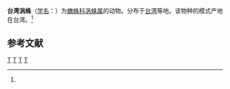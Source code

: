 {{Speciesbox
| taxon = Octonoba taiwanica
| binomial_authority = (Yoshida, 1982)<ref name='id12918'>{{cite web| url =http://www.bioinfo.cn/db05/BjdwSpecies.php?action=view&id=12918| title =台湾涡蛛| work =《中国动物物种编目数据库》| publisher =中国科学院微生物研究所| author =中国科学院动物研究所| accessdate =2009-04-28| deadurl =yes| archiveurl =https://web.archive.org/web/20160305065739/http://www.bioinfo.cn/db05/BjdwSpecies.php?action=view&id=12918| archivedate =2016-03-05}}</ref>
}}

'''台湾涡蛛'''（[[学名|学名]]：{{lang|la|''Octonoba taiwanica''}}）为[[蟱蛛科|蟱蛛科]][[涡蛛属|涡蛛属]]的动物。分布于[[台湾|台湾]]等地。该物种的模式产地在台湾。<ref name='id12918'/>

== 参考文献 ==
{{reflist}}

{{Taxonbar}}
[[Category:涡蛛属|T]]
[[Category:台灣蜘蛛|T]]
[[Category:台灣特有種|T]]
[[Category:_1982年描述的动物|T]]